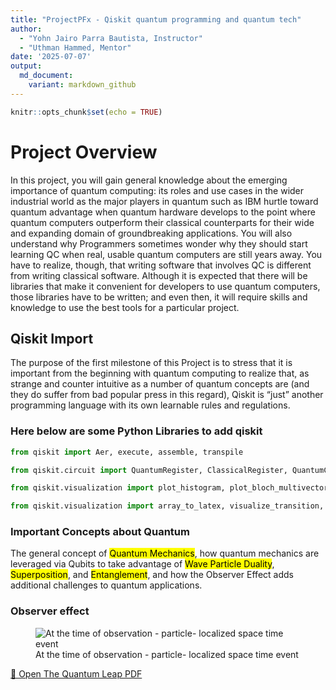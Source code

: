 ```yaml
---
title: "ProjectPFx - Qiskit quantum programming and quantum tech"
author:
  - "Yohn Jairo Parra Bautista, Instructor"
  - "Uthman Hammed, Mentor"
date: '2025-07-07'
output: 
  md_document:
    variant: markdown_github
---
```


```r
knitr::opts_chunk$set(echo = TRUE)
```

# Project Overview {#nextsteps .emphasized}

In this project, you will gain general knowledge about the emerging importance of quantum computing: its roles and use cases in the wider industrial world as the major players in quantum such as IBM hurtle toward quantum advantage when quantum hardware develops to the point where quantum computers outperform their classical counterparts for their wide and expanding domain of groundbreaking applications. You will also understand why Programmers sometimes wonder why they should start learning QC when real, usable quantum computers are still years away. You have to realize, though, that writing software that involves QC is different from writing classical software. Although it is expected that there will be libraries that make it convenient for developers to use quantum computers, those libraries have to be written; and even then, it will require skills and knowledge to use the best tools for a particular project.

## Qiskit Import

The purpose of the first milestone of this Project is to stress that it is important from the beginning with quantum computing to realize that, as strange and counter intuitive as a number of quantum concepts are (and they do suffer from bad popular press in this regard), Qiskit is “just” another programming language with its own learnable rules and regulations. 

### Here below are some Python Libraries to add qiskit

```python
from qiskit import Aer, execute, assemble, transpile

from qiskit.circuit import QuantumRegister, ClassicalRegister, QuantumCircuit

from qiskit.visualization import plot_histogram, plot_bloch_multivector, plot_bloch_vector, plot_state_qsphere, plot_state_city

from qiskit.visualization import array_to_latex, visualize_transition, circuit_drawer
```


### Important Concepts about Quantum 

The general concept of <mark>Quantum Mechanics</mark>, how quantum mechanics are leveraged via Qubits to take advantage of <mark>Wave Particle Duality</mark>, <mark>Superposition</mark>, and <mark>Entanglement</mark>, and how the Observer Effect adds
additional challenges to quantum applications.

### Observer effect

![At the time of observation - particle- localized space time event](images/observer.png)


[📄 Open The Quantum Leap PDF](the-quantum-leap.pdf)









